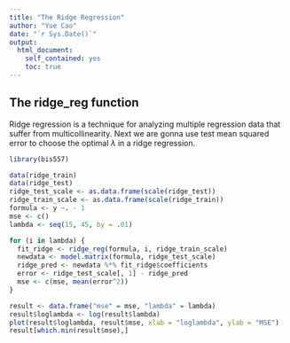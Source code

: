 ```yaml
---
title: "The Ridge Regression"
author: "Yue Cao"
date: "`r Sys.Date()`"
output:
  html_document:
    self_contained: yes
    toc: true
---
```

<!--
%\VignetteEngine{knitr::rmarkdown}
%\VignetteIndexEntry{The ridge regression vignette}
-->

## The ridge_reg function

Ridge regression is a technique for analyzing multiple regression data that suffer from multicollinearity. Next we are gonna use test mean squared error to choose the optimal $\lambda$ in a ridge regression.

```r
library(bis557)

data(ridge_train)
data(ridge_test)
ridge_test_scale <- as.data.frame(scale(ridge_test))
ridge_train_scale <- as.data.frame(scale(ridge_train))
formula <- y ~. - 1
mse <- c()
lambda <- seq(15, 45, by = .01)

for (i in lambda) {
  fit_ridge <- ridge_reg(formula, i, ridge_train_scale)
  newdata <- model.matrix(formula, ridge_test_scale)
  ridge_pred <- newdata %*% fit_ridge$coefficients
  error <- ridge_test_scale[, 1] - ridge_pred
  mse <- c(mse, mean(error^2))
}

result <- data.frame("mse" = mse, "lambda" = lambda)
result$loglambda <- log(result$lambda)
plot(result$loglambda, result$mse, xlab = "loglambda", ylab = "MSE")
result[which.min(result$mse),]
```